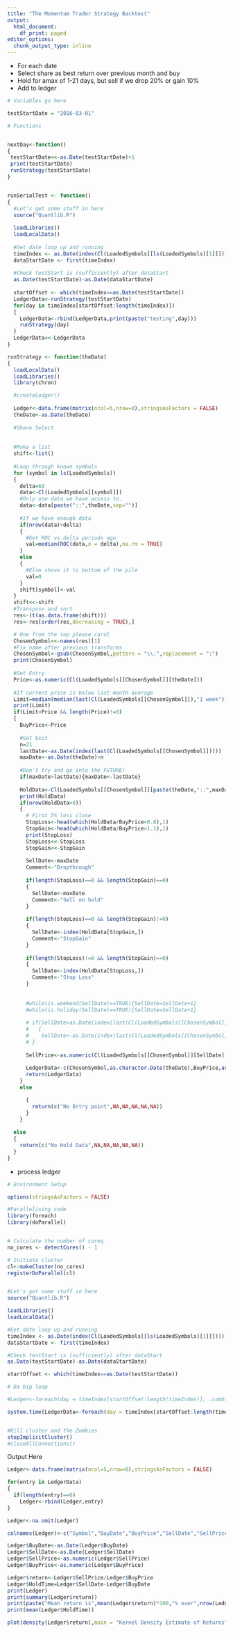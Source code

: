 ```yaml
---
title: "The Momentum Trader Strategy Backtest"
output:
  html_document:
    df_print: paged
editor_options:
  chunk_output_type: inline
---
```


- For each date
- Select share as best return over previous month and buy
- Hold for amax of 1-21 days, but sell if we drop 20% or gain 10%
- Add to ledger

```r

# Variables go here

testStartDate = "2016-03-01"

# Functions


nextDay<-function()
{
 testStartDate<<-as.Date(testStartDate)+1
 print(testStartDate)
 runStrategy(testStartDate)
}


runSerialTest <- function()
{
  #Let's get some stuff in here
  source("Quantlib.R")
  
  loadLibraries()
  loadLocalData()
  
  #Get date loop up and running
  timeIndex <- as.Date(index(Cl(LoadedSymbols[[ls(LoadedSymbols)[1]]])))
  dataStartDate <- first(timeIndex)
  
  #Check testStart is (sufficiently) after dataStart
  as.Date(testStartDate)-as.Date(dataStartDate)
  
  startOffset <- which(timeIndex==as.Date(testStartDate))
  LedgerData<-runStrategy(testStartDate)
  for(day in timeIndex[startOffset:length(timeIndex)])
  {
    LedgerData<-rbind(LedgerData,print(paste("testing",day)))
    runStrategy(day)
  }
  LedgerData<<-LedgerData
}

runStrategy <- function(theDate)
{
  loadLocalData()
  loadLibraries()
  library(chron)

  #createLedger()
  
  Ledger<-data.frame(matrix(ncol=5,nrow=0),stringsAsFactors = FALSE)
  theDate<-as.Date(theDate)
  
  #Share Select
  
  
  #Make a list
  shift<-list()
  
  #Loop through known symbols
  for (symbol in ls(LoadedSymbols))
  {
    delta=60
    data<-Cl(LoadedSymbols[[symbol]])
    #Only use data we have access to.
    data<-data[paste("::",theDate,sep="")]
    
    #If we have enough data
    if(nrow(data)>delta)
    {
      #Get ROC vs delta periods ago
      val=median(ROC(data,n = delta),na.rm = TRUE)
    }
    else
    {
      #Else shove it to bottom of the pile
      val=0
    }
    shift[symbol]<-val
  }
  shift<<-shift
  #Transpose and sort
  res<-(t(as.data.frame(shift)))
  res<-res[order(res,decreasing = TRUE),]

  # One from the top please carol
  ChosenSymbol<<-names(res)[1]
  #Fix name after previous transforms
  ChosenSymbol<-gsub(ChosenSymbol,pattern = "\\.",replacement = ":")
  print(ChosenSymbol)
  
  #Get Entry
  Price<-as.numeric(Cl(LoadedSymbols[[ChosenSymbol]][theDate]))
  
  #If current price is below last month average
  Limit=median(median(last(Cl(LoadedSymbols[[ChosenSymbol]]),"1 week")),na.rm=TRUE)
  print(Limit)
  if(Limit>Price && length(Price)!=0)
  {
    BuyPrice<-Price
    
    #Get Exit
    n=21
    lastDate<-as.Date(index(last(Cl(LoadedSymbols[[ChosenSymbol]]))))
    maxDate<-as.Date(theDate)+n
    
    #Don't try and go into the FUTURE!
    if(maxDate>lastDate){maxDate<-lastDate}
    
    HoldData<-Cl(LoadedSymbols[[ChosenSymbol]][paste(theDate,"::",maxDate,sep="")])
    print(HoldData)
    if(nrow(HoldData>0))
    {
      # First 5% loss close
      StopLoss<-head(which(HoldData/BuyPrice<0.8),1)
      StopGain<-head(which(HoldData/BuyPrice>1.1),1)
      print(StopLoss)
      StopLoss<<-StopLoss
      StopGain<<-StopGain
      
      SellDate<-maxDate
      Comment<-"Dropthrough"
      
      if(length(StopLoss)==0 && length(StopGain)==0)
      {
        SellDate<-maxDate
        Comment<-"Sell on hold"
      }
      
      if(length(StopLoss)==0 && length(StopGain)!=0)
      {
        SellDate<-index(HoldData[StopGain,])
        Comment<-"StopGain"
      }
      
      if(length(StopLoss)!=0 && length(StopGain)==0)
      {
        SellDate<-index(HoldData[StopLoss,])
        Comment<-"Stop Loss"
      }
      
      
      #while(is.weekend(SellDate)==TRUE){SellDate=SellDate+1}
      #while(is.holiday(SellDate)==TRUE){SellDate=SellDate+1}    
      
      # if(SellDate>as.Date(index(last(Cl(LoadedSymbols[[ChosenSymbol]])))))
      #   {
      #    SellDate<-as.Date(index(last(Cl(LoadedSymbols[[ChosenSymbol]]))))
      # }
      
      SellPrice<-as.numeric(Cl(LoadedSymbols[[ChosenSymbol]][SellDate]))
      
      LedgerData<-c(ChosenSymbol,as.character.Date(theDate),BuyPrice,as.character.Date(SellDate),SellPrice,Comment)
      return(LedgerData)
    }
    else

      {
        return(c("No Entry point",NA,NA,NA,NA,NA))
      }
    }
  
  else
  {
    return(c("No Hold Data",NA,NA,NA,NA,NA))
  }
}
```

- process ledger

```r

# Environment Setup

options(stringsAsFactors = FALSE)

#Parallelising code
library(foreach)
library(doParallel)


# Calculate the number of coreq
no_cores <- detectCores() - 1

# Initiate cluster
cl<-makeCluster(no_cores)
registerDoParallel(cl)


#Let's get some stuff in here
source("Quantlib.R")

loadLibraries()
loadLocalData()

#Get date loop up and running
timeIndex <- as.Date(index(Cl(LoadedSymbols[[ls(LoadedSymbols)[1]]])))
dataStartDate <- first(timeIndex)

#Check testStart is (sufficiently) after dataStart
as.Date(testStartDate)-as.Date(dataStartDate)

startOffset <- which(timeIndex==as.Date(testStartDate))

# Da big loop

#Ledger<-foreach(day = timeIndex[startOffset:length(timeIndex)], .combine = rbind)  %dopar% runStrategy(day)

system.time(LedgerData<-foreach(day = timeIndex[startOffset:length(timeIndex)])  %dopar% runStrategy(day))


#Kill cluster and the Zombies
stopImplicitCluster()
#closeAllConnections()
```

Output Here

```r

Ledger<-data.frame(matrix(ncol=5,nrow=0),stringsAsFactors = FALSE)

for(entry in LedgerData)
{
  if(length(entry)==6)
    Ledger<-rbind(Ledger,entry)
}

Ledger<-na.omit(Ledger)

colnames(Ledger)<-c("Symbol","BuyDate","BuyPrice","SellDate","SellPrice")
```

```r
Ledger$BuyDate<-as.Date(Ledger$BuyDate)
Ledger$SellDate<-as.Date(Ledger$SellDate)
Ledger$SellPrice<-as.numeric(Ledger$SellPrice)
Ledger$BuyPrice<-as.numeric(Ledger$BuyPrice)

Ledger$return<-Ledger$SellPrice/Ledger$BuyPrice
Ledger$HoldTime=Ledger$SellDate-Ledger$BuyDate
print(Ledger)
print(summary(Ledger$return))
print(paste("Mean return is",mean(Ledger$return)*100,"% over",nrow(Ledger),"trades."))
print(mean(Ledger$HoldTime))

plot(density(Ledger$return),main = "Kernel Density Estimate of Returns")
```

